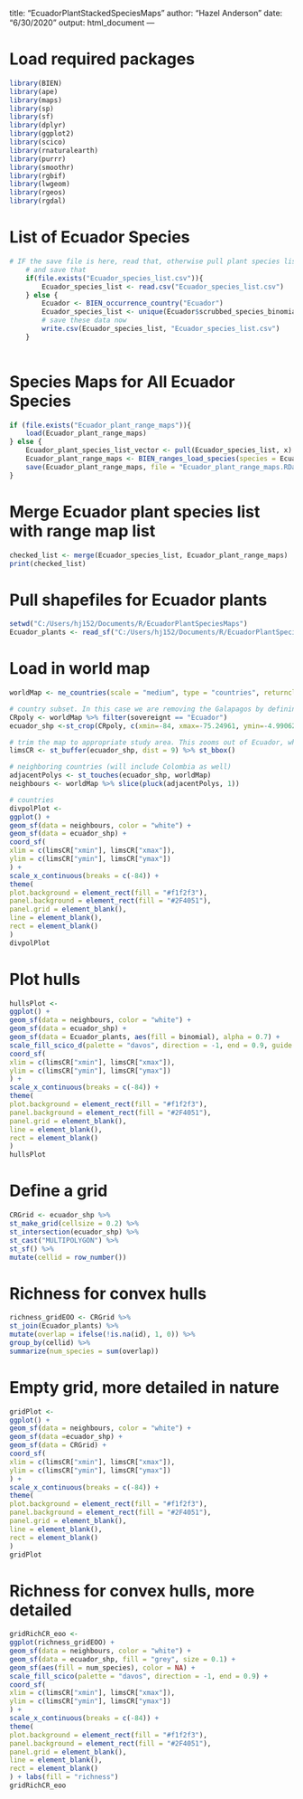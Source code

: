 title: "EcuadorPlantStackedSpeciesMaps"
author: "Hazel Anderson"
date: "6/30/2020"
output: html_document
---

# Load required packages
```r
library(BIEN)
library(ape)
library(maps)
library(sp)
library(sf)
library(dplyr)
library(ggplot2)
library(scico)
library(rnaturalearth)
library(purrr)
library(smoothr)
library(rgbif)
library(lwgeom)
library(rgeos)
library(rgdal)

```

# List of Ecuador Species
```r

# IF the save file is here, read that, otherwise pull plant species list from BIEN
    # and save that
    if(file.exists("Ecuador_species_list.csv")){
        Ecuador_species_list <- read.csv("Ecuador_species_list.csv")
    } else {
        Ecuador <- BIEN_occurrence_country("Ecuador")
        Ecuador_species_list <- unique(Ecuador$scrubbed_species_binomial)
        # save these data now
        write.csv(Ecuador_species_list, "Ecuador_species_list.csv")
    }
    
```

# Species Maps for All Ecuador Species
```r
if (file.exists("Ecuador_plant_range_maps")){
    load(Ecuador_plant_range_maps)
} else {
    Ecuador_plant_species_list_vector <- pull(Ecuador_species_list, x)
    Ecuador_plant_range_maps <- BIEN_ranges_load_species(species = Ecuador_plant_species_list_vector)
    save(Ecuador_plant_range_maps, file = "Ecuador_plant_range_maps.RData")
}
```

# Merge Ecuador plant species list with range map list
```r
checked_list <- merge(Ecuador_species_list, Ecuador_plant_range_maps)
print(checked_list)
```

# Pull shapefiles for Ecuador plants
```r
setwd("C:/Users/hj152/Documents/R/EcuadorPlantSpeciesMaps")
Ecuador_plants <- read_sf("C:/Users/hj152/Documents/R/EcuadorPlantSpeciesMaps/Aa_argyrolepis.shp")
```

# Load in world map
```r
worldMap <- ne_countries(scale = "medium", type = "countries", returnclass = "sf")

# country subset. In this case we are removing the Galapagos by defining the bounding box around the Ecuador polygon.
CRpoly <- worldMap %>% filter(sovereignt == "Ecuador")
ecuador_shp <-st_crop(CRpoly, c(xmin=-84, xmax=-75.24961, ymin=-4.990625, ymax=1.455371))

# trim the map to appropriate study area. This zooms out of Ecuador, which will be easier for visualization down the line.
limsCR <- st_buffer(ecuador_shp, dist = 9) %>% st_bbox()

# neighboring countries (will include Colombia as well)
adjacentPolys <- st_touches(ecuador_shp, worldMap)
neighbours <- worldMap %>% slice(pluck(adjacentPolys, 1))

# countries
divpolPlot <-
ggplot() +
geom_sf(data = neighbours, color = "white") +
geom_sf(data = ecuador_shp) +
coord_sf(
xlim = c(limsCR["xmin"], limsCR["xmax"]),
ylim = c(limsCR["ymin"], limsCR["ymax"])
) +
scale_x_continuous(breaks = c(-84)) +
theme(
plot.background = element_rect(fill = "#f1f2f3"),
panel.background = element_rect(fill = "#2F4051"),
panel.grid = element_blank(),
line = element_blank(),
rect = element_blank()
)
divpolPlot
```

# Plot hulls
```r
hullsPlot <-
ggplot() +
geom_sf(data = neighbours, color = "white") +
geom_sf(data = ecuador_shp) +
geom_sf(data = Ecuador_plants, aes(fill = binomial), alpha = 0.7) +
scale_fill_scico_d(palette = "davos", direction = -1, end = 0.9, guide = FALSE) +
coord_sf(
xlim = c(limsCR["xmin"], limsCR["xmax"]),
ylim = c(limsCR["ymin"], limsCR["ymax"])
) +
scale_x_continuous(breaks = c(-84)) +
theme(
plot.background = element_rect(fill = "#f1f2f3"),
panel.background = element_rect(fill = "#2F4051"),
panel.grid = element_blank(),
line = element_blank(),
rect = element_blank()
)
hullsPlot

```

# Define a grid
```r
CRGrid <- ecuador_shp %>%
st_make_grid(cellsize = 0.2) %>%
st_intersection(ecuador_shp) %>%
st_cast("MULTIPOLYGON") %>%
st_sf() %>%
mutate(cellid = row_number())
```

# Richness for convex hulls
```r
richness_gridEOO <- CRGrid %>%
st_join(Ecuador_plants) %>%
mutate(overlap = ifelse(!is.na(id), 1, 0)) %>%
group_by(cellid) %>%
summarize(num_species = sum(overlap))
```

# Empty grid, more detailed in nature
```r
gridPlot <-
ggplot() +
geom_sf(data = neighbours, color = "white") +
geom_sf(data =ecuador_shp) +
geom_sf(data = CRGrid) +
coord_sf(
xlim = c(limsCR["xmin"], limsCR["xmax"]),
ylim = c(limsCR["ymin"], limsCR["ymax"])
) +
scale_x_continuous(breaks = c(-84)) +
theme(
plot.background = element_rect(fill = "#f1f2f3"),
panel.background = element_rect(fill = "#2F4051"),
panel.grid = element_blank(),
line = element_blank(),
rect = element_blank()
)
gridPlot
```

# Richness for convex hulls, more detailed
```r
gridRichCR_eoo <-
ggplot(richness_gridEOO) +
geom_sf(data = neighbours, color = "white") +
geom_sf(data = ecuador_shp, fill = "grey", size = 0.1) +
geom_sf(aes(fill = num_species), color = NA) +
scale_fill_scico(palette = "davos", direction = -1, end = 0.9) +
coord_sf(
xlim = c(limsCR["xmin"], limsCR["xmax"]),
ylim = c(limsCR["ymin"], limsCR["ymax"])
) +
scale_x_continuous(breaks = c(-84)) +
theme(
plot.background = element_rect(fill = "#f1f2f3"),
panel.background = element_rect(fill = "#2F4051"),
panel.grid = element_blank(),
line = element_blank(),
rect = element_blank()
) + labs(fill = "richness")
gridRichCR_eoo

```

